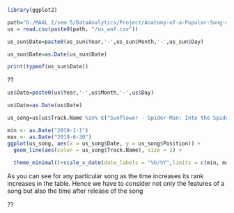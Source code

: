 ```r
library(ggplot2)
```


```r
path="D:/MAAL 2/sem 5/DataAnalytics/Project/Anatomy-of-a-Popular-Song-master/data/"
us = read.csv(paste0(path, "/us_waf.csv"))
```




```r
us_sun$Date=paste0(us_sun$Year,'-',us_sun$Month,'-',us_sun$Day)
```

```r
us_sun$Date=as.Date(us_sun$Date)

```

```r
print(typeof(us_sun$Date))
```
??
```r
us$Date=paste0(us$Year,'-',us$Month,'-',us$Day)

```

```r
us$Date=as.Date(us$Date)
```

```r
us_song=us[us$Track.Name %in% c("Sunflower - Spider-Man: Into the Spider-Verse", "Wow.") ,]
``` 


```r

min <- as.Date("2019-1-1")
max <- as.Date("2019-6-30")
ggplot(us_song, aes(x = us_song$Date, y = us_song$Position)) + 
  geom_line(aes(color = us_song$Track.Name), size = 1) +
  
  theme_minimal()+scale_x_date(date_labels = "%b/%Y",limits = c(min, max))
```
As you can see for any particular song as the time increases its rank increases in the table.
Hence we have  to consider not only the features of a song but also the time after release of the song




??


